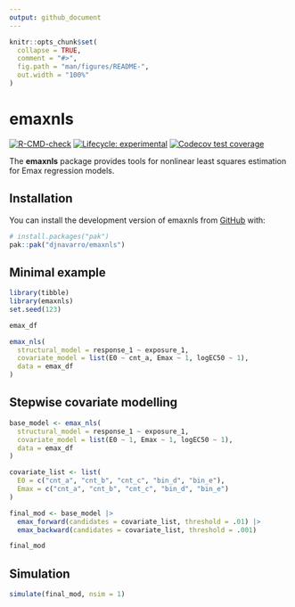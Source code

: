 ```yaml
---
output: github_document
---
```


<!-- README.md is generated from README.Rmd. Please edit that file -->

```r
knitr::opts_chunk$set(
  collapse = TRUE,
  comment = "#>",
  fig.path = "man/figures/README-",
  out.width = "100%"
)
```

# emaxnls

<!-- badges: start -->
[![R-CMD-check](https://github.com/djnavarro/emaxnls/actions/workflows/R-CMD-check.yaml/badge.svg)](https://github.com/djnavarro/emaxnls/actions/workflows/R-CMD-check.yaml)
[![Lifecycle: experimental](https://img.shields.io/badge/lifecycle-experimental-orange.svg)](https://lifecycle.r-lib.org/articles/stages.html#experimental)
[![Codecov test coverage](https://codecov.io/gh/djnavarro/emaxnls/graph/badge.svg)](https://app.codecov.io/gh/djnavarro/emaxnls)
<!-- badges: end -->

The **emaxnls** package provides tools for nonlinear least squares estimation for Emax regression models.

## Installation

You can install the development version of emaxnls from [GitHub](https://github.com/) with:

``` r
# install.packages("pak")
pak::pak("djnavarro/emaxnls")
```

## Minimal example

```r
library(tibble)
library(emaxnls)
set.seed(123)

emax_df

emax_nls(
  structural_model = response_1 ~ exposure_1, 
  covariate_model = list(E0 ~ cnt_a, Emax ~ 1, logEC50 ~ 1), 
  data = emax_df
)
```

## Stepwise covariate modelling

```r
base_model <- emax_nls(
  structural_model = response_1 ~ exposure_1, 
  covariate_model = list(E0 ~ 1, Emax ~ 1, logEC50 ~ 1), 
  data = emax_df
)

covariate_list <- list(
  E0 = c("cnt_a", "cnt_b", "cnt_c", "bin_d", "bin_e"),
  Emax = c("cnt_a", "cnt_b", "cnt_c", "bin_d", "bin_e")
)

final_mod <- base_model |> 
  emax_forward(candidates = covariate_list, threshold = .01) |> 
  emax_backward(candidates = covariate_list, threshold = .001) 

final_mod
```


## Simulation

```r
simulate(final_mod, nsim = 1)
```

